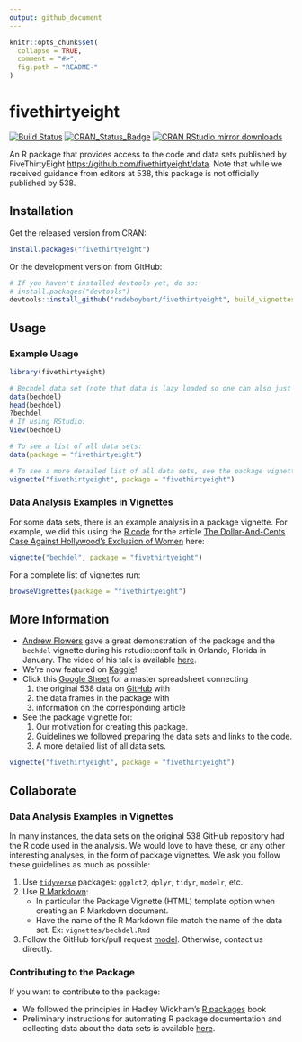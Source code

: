 ```yaml
---
output: github_document
---
```


<!-- README.md is generated from README.Rmd. Please edit that file -->

```r
knitr::opts_chunk$set(
  collapse = TRUE,
  comment = "#>",
  fig.path = "README-"
)
```


# fivethirtyeight

[![Build Status](https://travis-ci.org/rudeboybert/fivethirtyeight.svg?branch=master)](https://travis-ci.org/rudeboybert/fivethirtyeight)
[![CRAN_Status_Badge](http://www.r-pkg.org/badges/version/fivethirtyeight)](http://cran.r-project.org/package=fivethirtyeight)
[![CRAN RStudio mirror downloads](http://cranlogs.r-pkg.org/badges/fivethirtyeight)](http://www.r-pkg.org/pkg/fivethirtyeight)

An R package that provides access to the code and data sets published by FiveThirtyEight <https://github.com/fivethirtyeight/data>. Note that while we received guidance from editors at 538, this package is not officially published by 538. 




## Installation

Get the released version from CRAN:

```r
install.packages("fivethirtyeight")
```

Or the development version from GitHub:

```r
# If you haven't installed devtools yet, do so:
# install.packages("devtools")
devtools::install_github("rudeboybert/fivethirtyeight", build_vignettes = TRUE)
```




## Usage

### Example Usage

```r
library(fivethirtyeight)

# Bechdel data set (note that data is lazy loaded so one can also just access `bechdel` without running `data(bechdel)`):
data(bechdel)
head(bechdel)
?bechdel
# If using RStudio:
View(bechdel)

# To see a list of all data sets:
data(package = "fivethirtyeight")

# To see a more detailed list of all data sets, see the package vignette:
vignette("fivethirtyeight", package = "fivethirtyeight")
```


### Data Analysis Examples in Vignettes

For some data sets, there is an example analysis in a package vignette. For example, we did this using the
[R code](https://github.com/fivethirtyeight/data/blob/master/bechdel/analyze-bechdel.R) for the article 
[The Dollar-And-Cents Case Against Hollywood's Exclusion of
Women](http://fivethirtyeight.com/features/the-dollar-and-cents-case-against-hollywoods-exclusion-of-women)
here:

```r
vignette("bechdel", package = "fivethirtyeight")
```

For a complete list of vignettes run:

```r
browseVignettes(package = "fivethirtyeight")
```



## More Information

* [Andrew Flowers](https://www.linkedin.com/in/andrew-flowers-1319934/) gave a great demonstration of the package and the `bechdel` vignette during his rstudio::conf talk in Orlando, Florida in January.  The video of his talk is available [here](https://www.rstudio.com/resources/videos/finding-and-telling-stories-with-r/).
* We're now featured on [Kaggle](https://www.kaggle.com/fivethirtyeight/fivethirtyeight)!
* Click this [Google Sheet](https://docs.google.com/spreadsheets/d/1IMWAHNPIDzplafWW6AGnGyHmB1BMjohEw_V5HmT70Gs/edit#gid=840984416) for a master spreadsheet connecting
    1. the original 538 data on [GitHub](https://github.com/fivethirtyeight/data) with
    1. the data frames in the package with
    1. information on the corresponding article
* See the package vignette for:
    1. Our motivation for creating this package.
    1. Guidelines we followed preparing the data sets and links to the code.
    1. A more detailed list of all data sets.

```r
vignette("fivethirtyeight", package = "fivethirtyeight")
```



## Collaborate

### Data Analysis Examples in Vignettes

In many instances, the data sets on the original 538 GitHub repository had the R code used in the analysis. We would love to have these, or any other interesting analyses, in the form of package vignettes. We ask you follow these guidelines as much as possible:

1. Use [`tidyverse`](https://blog.rstudio.org/2016/09/15/tidyverse-1-0-0/) packages: `ggplot2`, `dplyr`, `tidyr`, `modelr`, etc.
1. Use [R Markdown](http://rmarkdown.rstudio.com/):
    + In particular the Package Vignette (HTML) template option when creating an R Markdown document.
    + Have the name of the R Markdown file match the name of the data set. Ex: `vignettes/bechdel.Rmd`
1. Follow the GitHub fork/pull request [model](https://guides.github.com/introduction/flow/). Otherwise, contact us directly.



### Contributing to the Package

If you want to contribute to the package:

* We followed the principles in Hadley Wickham's [R packages](http://r-pkgs.had.co.nz/) book
* Preliminary instructions for automating R package documentation and collecting data about the data sets is available [here](https://github.com/rudeboybert/fivethirtyeight/blob/master/data_import_procedure.md).


